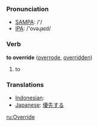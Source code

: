 === Pronunciation ===
*[[w:SAMPA|SAMPA]]: /'/
*[[w:IPA|IPA]]: /'ovəɻaɪd/

=== Verb ===

'''to override''' ([[overrode]], [[overridden]])

# to 

=== Translations ===
*[[Indonesian]]: [[]]
*[[Japanese]]: [[優先]]する

[[ru:Override]]